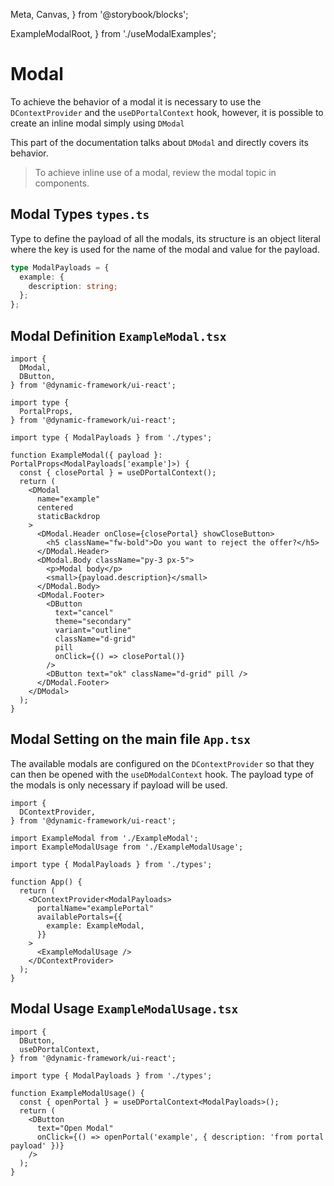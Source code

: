   Meta,
  Canvas,
} from '@storybook/blocks';

  ExampleModalRoot,
} from './useModalExamples';

# Modal

To achieve the behavior of a modal it is necessary to use the `DContextProvider` and the `useDPortalContext` hook,
however, it is possible to create an inline modal simply using `DModal`

This part of the documentation talks about `DModal` and directly covers its behavior.

> To achieve inline use of a modal, review the modal topic in components.

<Meta title="Design System/Patterns/Modal" />

## Modal Types `types.ts`
Type to define the payload of all the modals, its structure is an object literal
where the key is used for the name of the modal and value for the payload.

```typescript
type ModalPayloads = {
  example: {
    description: string;
  };
};
```


## Modal Definition `ExampleModal.tsx`
```tsx
import {
  DModal,
  DButton,
} from '@dynamic-framework/ui-react';

import type {
  PortalProps,
} from '@dynamic-framework/ui-react';

import type { ModalPayloads } from './types';

function ExampleModal({ payload }: PortalProps<ModalPayloads['example']>) {
  const { closePortal } = useDPortalContext();
  return (
    <DModal
      name="example"
      centered
      staticBackdrop
    >
      <DModal.Header onClose={closePortal} showCloseButton>
        <h5 className="fw-bold">Do you want to reject the offer?</h5>
      </DModal.Header>
      <DModal.Body className="py-3 px-5">
        <p>Modal body</p>
        <small>{payload.description}</small>
      </DModal.Body>
      <DModal.Footer>
        <DButton
          text="cancel"
          theme="secondary"
          variant="outline"
          className="d-grid"
          pill
          onClick={() => closePortal()}
        />
        <DButton text="ok" className="d-grid" pill />
      </DModal.Footer>
    </DModal>
  );
}
```

## Modal Setting on the main file `App.tsx`
The available modals are configured on the `DContextProvider` so that they can
then be opened with the `useDModalContext` hook. The payload type of the modals
is only necessary if payload will be used.

```tsx
import {
  DContextProvider,
} from '@dynamic-framework/ui-react';

import ExampleModal from './ExampleModal';
import ExampleModalUsage from './ExampleModalUsage';

import type { ModalPayloads } from './types';

function App() {
  return (
    <DContextProvider<ModalPayloads>
      portalName="examplePortal"
      availablePortals={{
        example: ExampleModal,
      }}
    >
      <ExampleModalUsage />
    </DContextProvider>
  );
}
```

## Modal Usage `ExampleModalUsage.tsx`
```tsx
import {
  DButton,
  useDPortalContext,
} from '@dynamic-framework/ui-react';

import type { ModalPayloads } from './types';

function ExampleModalUsage() {
  const { openPortal } = useDPortalContext<ModalPayloads>();
  return (
    <DButton
      text="Open Modal"
      onClick={() => openPortal('example', { description: 'from portal payload' })}
    />
  );
}
```

<Canvas>
  <div className="d-flex flex-column justify-content-end align-items-end">
    <ExampleModalRoot />
  </div>
</Canvas>
